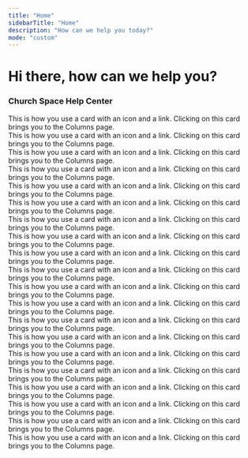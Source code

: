 ```yaml
---
title: "Home"
sidebarTitle: "Home"
description: "How can we help you today?"
mode: "custom"
---
```



<div className="space-y-8 py-12">
  <div className="flex items-center w-full justify-center flex-col gap-2 py-12 px-4 md:px-6">
    <h1 className="font-bold text-3xl md:text-4xl text-left text-black dark:text-white md:text-center text-pretty">
      Hi there, how can we help you?
    </h1>
    <h3 className="text-muted-foreground text-lg w-full text-left md:text-center font-medium">
      Church Space Help Center
    </h3>
  </div>
  <div className="w-full max-w-5xl mx-auto p-4 md:p-6 ">
    <div className="grid grid-cols-1 gap-4 sm:grid-cols-2 lg:grid-cols-3">
      <div className="hidden dark:block">
        <Card
          title="Get Started"
          href="/getting-started"
          img="/images/get-started.png"
          className="hidden dark:block"
        >
          This is how you use a card with an icon and a link. Clicking on this
          card brings you to the Columns page.
        </Card>
      </div>
      <div className="hidden dark:block">
        <Card
          title="Switch from Mailchimp"
          href="/switch/from-mailchimp"
          img="/images/switch.png"
        >
          This is how you use a card with an icon and a link. Clicking on this
          card brings you to the Columns page.
        </Card>
      </div>
      <div className="hidden dark:block">
        <Card
          title="Planning Center Integration"
          href="/integrations/pco"
          img="/images/pco.png"
        >
          This is how you use a card with an icon and a link. Clicking on this
          card brings you to the Columns page.
        </Card>
      </div>
      <div className="hidden dark:block">
        <Card
          title="Your Account"
          href="/account/overview"
          img="/images/account.png"
        >
          This is how you use a card with an icon and a link. Clicking on this
          card brings you to the Columns page.
        </Card>
      </div>
      <div className="hidden dark:block">
        <Card title="Emails" href="/emails/overview" img="/images/email.png">
          This is how you use a card with an icon and a link. Clicking on this
          card brings you to the Columns page.
        </Card>
      </div>
      <div className="hidden dark:block">
        <Card title="Links" href="/links/overview" img="/images/links.png">
          This is how you use a card with an icon and a link. Clicking on this
          card brings you to the Columns page.
        </Card>
      </div>
      <div className="hidden dark:block">
        <Card
          title="Organization"
          href="/organization/overview"
          img="/images/organization.png"
        >
          This is how you use a card with an icon and a link. Clicking on this
          card brings you to the Columns page.
        </Card>
      </div>
      <div className="hidden dark:block">
        <Card
          title="Billing"
          href="/billing/overview"
          img="/images/billing.png"
        >
          This is how you use a card with an icon and a link. Clicking on this
          card brings you to the Columns page.
        </Card>
      </div>
      <div className="hidden dark:block">
        <Card title="People" href="/people/overview" img="/images/people.png">
          This is how you use a card with an icon and a link. Clicking on this
          card brings you to the Columns page.
        </Card>
      </div>
      <div className="hidden dark:block">
        <Card
          title="Domains"
          href="/domains"
          img="/images/domains.png"
          className="hidden dark:block"
        >
          This is how you use a card with an icon and a link. Clicking on this
          card brings you to the Columns page.
        </Card>
      </div>
      <div className="block dark:hidden">
        <Card
          title="Get Started"
          href="/getting-started"
          img="/images/get-started-light.png"
          className="hidden dark:block"
        >
          This is how you use a card with an icon and a link. Clicking on this
          card brings you to the Columns page.
        </Card>
      </div>
      <div className="block dark:hidden">
        <Card
          title="Switch from Mailchimp"
          href="/switch/from-mailchimp"
          img="/images/switch-light.png"
        >
          This is how you use a card with an icon and a link. Clicking on this
          card brings you to the Columns page.
        </Card>
      </div>
      <div className="block dark:hidden">
        <Card
          title="Planning Center Integration"
          href="/integrations/pco"
          img="/images/pco-light.png"
        >
          This is how you use a card with an icon and a link. Clicking on this
          card brings you to the Columns page.
        </Card>
      </div>
      <div className="block dark:hidden">
        <Card
          title="Your Account"
          href="/account/overview"
          img="/images/account-light.png"
        >
          This is how you use a card with an icon and a link. Clicking on this
          card brings you to the Columns page.
        </Card>
      </div>
      <div className="block dark:hidden">
        <Card
          title="Emails"
          href="/emails/overview"
          img="/images/email-light.png"
        >
          This is how you use a card with an icon and a link. Clicking on this
          card brings you to the Columns page.
        </Card>
      </div>
      <div className="block dark:hidden">
        <Card
          title="Links"
          href="/links/overview"
          img="/images/links-light.png"
        >
          This is how you use a card with an icon and a link. Clicking on this
          card brings you to the Columns page.
        </Card>
      </div>
      <div className="block dark:hidden">
        <Card
          title="Organization"
          href="/organization/overview"
          img="/images/organization-light.png"
        >
          This is how you use a card with an icon and a link. Clicking on this
          card brings you to the Columns page.
        </Card>
      </div>
      <div className="block dark:hidden">
        <Card
          title="Billing"
          href="/billing/overview"
          img="/images/billing-light.png"
        >
          This is how you use a card with an icon and a link. Clicking on this
          card brings you to the Columns page.
        </Card>
      </div>
      <div className="block dark:hidden">
        <Card
          title="People"
          href="/people/overview"
          img="/images/people-light.png"
        >
          This is how you use a card with an icon and a link. Clicking on this
          card brings you to the Columns page.
        </Card>
      </div>
      <div className="block dark:hidden">
        <Card title="Domains" href="/domains" img="/images/domains-light.png">
          This is how you use a card with an icon and a link. Clicking on this
          card brings you to the Columns page.
        </Card>
      </div>
    </div>
  </div>
  <CTA />
</div>
